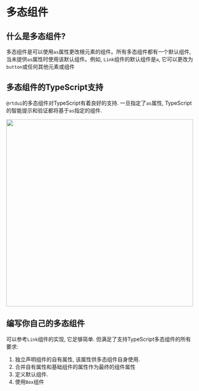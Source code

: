 # 多态组件

## 什么是多态组件?

多态组件是可以使用`as`属性更改根元素的组件。所有多态组件都有一个默认组件, 当未提供`as`属性时使用该默认组件。例如, `Link`组件的默认组件是`a`, 它可以更改为`button`或任何其他元素或组件

## 多态组件的TypeScript支持

`@rtdui`的多态组件对TypeScript有着良好的支持. 一旦指定了`as`属性, TypeScript的智能提示和验证都将基于`as`指定的组件.

<img src="/polymorphic.gif" width="500" />

## 编写你自己的多态组件

可以参考`Link`组件的实现, 它足够简单. 但满足了支持TypeScript多态组件的所有要求:

1. 独立声明组件的自有属性, 该属性供多态组件自身使用.
2. 合并自有属性和基础组件的属性作为最终的组件属性
3. 定义默认组件.
4. 使用`Box`组件
